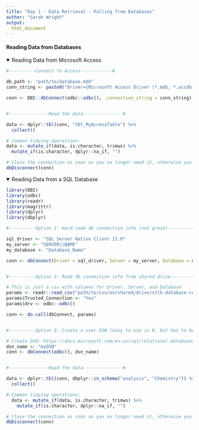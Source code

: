```yaml
---
title: "Day 1 - Data Retrieval - Pulling from Databases"
author: "Sarah Wright"
output:
  html_document
---
```


#### Reading Data from Databases {.tabset}


<details open><summary class='drop'>Reading Data from Microsoft Access</summary>

```r
#----------Connect to Access------------#

db_path <- "path/to/database.mdb"
conn_string <- paste0("Driver={Microsoft Access Driver (*.mdb, *.accdb)};DBQ=", db_path)

conn <- DBI::dbConnect(odbc::odbc(), .connection_string = conn_string)


#---------------Read the data---------------#

data <- dplyr::tbl(conn, "tbl_MyAccessTable") %>%
  collect()

# Common tidying operations:
data <- mutate_if(data, is.character, trimws) %>%
  mutate_if(is.character, dplyr::na_if, "")

# Close the connection as soon as you no longer need it, otherwise you will get weird errors
dbDisconnect(conn)
```
</details>

<details open><summary class='drop'>Reading Data from a SQL Database</summary>

```r
library(DBI)
library(odbc)
library(readr)
library(magrittr)
library(dplyr)
library(dbplyr)

#----------Option 1: Hard code db connection info (not great)------------#

sql_driver <- "SQL Server Native Client 11.0"
my_server <- "SERVER\\NAME"
my_database <- "Database_Name"

conn <- dbConnect(Driver = sql_driver, Server = my_server, Database = my_database, Trusted_Connection = "Yes", drv = odbc::odbc())


#----------Option 2: Read db connection info from shared drive------------#

# This is just a csv with columns for Driver, Server, and Database
params <- readr::read_csv("path/to/csv/on/shared/drive/stlk-database-conn.csv")
params$Trusted_Connection <- "Yes"
params$drv <- odbc::odbc()

conn <- do.call(dbConnect, params)


#----------Option 3: Create a user DSN (easy to use in R, but has to be configured for each user on each computer)------------#

# Create DSN: https://docs.microsoft.com/en-us/sql/relational-databases/native-client-odbc-how-to/configuring-the-sql-server-odbc-driver-add-a-data-source?view=sql-server-ver15
dsn_name <- "myDSN"
conn <- dbConnect(odbc(), dsn_name)


#---------------Read the data---------------#

data <- dplyr::tbl(conn, dbplyr::in_schema("analysis", "Chemistry")) %>%  # The first argument to in_schema is the schema name (SQL default is dbo) and the second is the table name.
  collect()

# Common tidying operations:
  data <- mutate_if(data, is.character, trimws) %>%
    mutate_if(is.character, dplyr::na_if, "")

# Close the connection as soon as you no longer need it, otherwise you will get weird errors
dbDisconnect(conn)
```
</details>